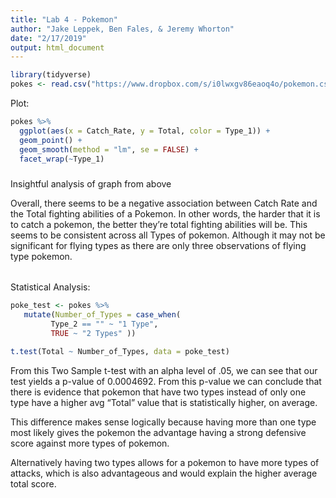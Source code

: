 ---
title: "Lab 4 - Pokemon"
author: "Jake Leppek, Ben Fales, & Jeremy Whorton"
date: "2/17/2019"
output: html_document
---

```{r}
library(tidyverse)
pokes <- read.csv("https://www.dropbox.com/s/i0lwxgv86eaoq4o/pokemon.csv?dl=1")
```


Plot: 
```{r}
pokes %>%
  ggplot(aes(x = Catch_Rate, y = Total, color = Type_1)) +
  geom_point() +
  geom_smooth(method = "lm", se = FALSE) +
  facet_wrap(~Type_1)
```
#####

Insightful analysis of graph from above

Overall, there seems to be a negative association between Catch Rate and the Total fighting abilities of a Pokemon. In other words, the harder that it is to catch a pokemon, the better they're total fighting abilities will be. This seems to be consistent across all Types of pokemon. Although it may not be significant for flying types as there are only three observations of flying type pokemon.

######



Statistical Analysis: 
```{r}
poke_test <- pokes %>%
   mutate(Number_of_Types = case_when(
         Type_2 == "" ~ "1 Type",
         TRUE ~ "2 Types" )) 

t.test(Total ~ Number_of_Types, data = poke_test)
```

From this Two Sample t-test with an alpha level of .05, we can see that our test yields a p-value of 0.0004692. From this p-value we can conclude that there is evidence that pokemon that have two types instead of only one type have a higher avg "Total" value that is statistically higher, on average. 

This difference makes sense logically because having more than one type most likely gives the pokemon the advantage having a strong defensive score against more types of pokemon. 

Alternatively having two types allows for a pokemon to have more types of attacks, which is also advantageous and would explain the higher average total score.
